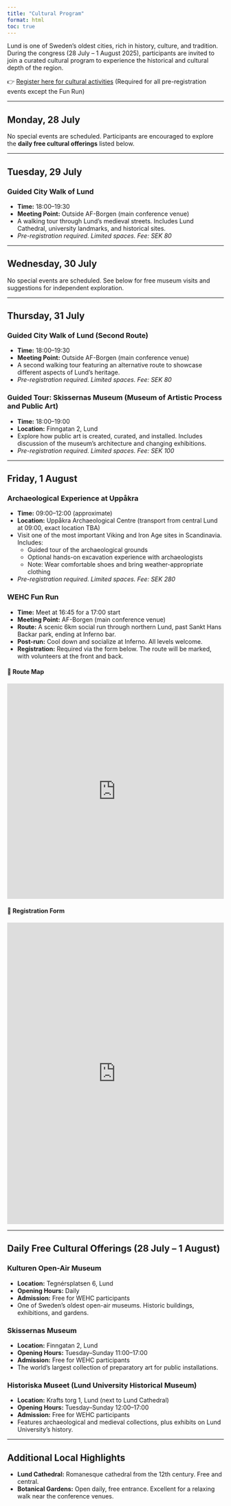 ```yaml
---
title: "Cultural Program"
format: html
toc: true
---
```


Lund is one of Sweden’s oldest cities, rich in history, culture, and tradition. During the congress (28 July – 1 August 2025), participants are invited to join a curated cultural program to experience the historical and cultural depth of the region.

👉 [Register here for cultural activities](https://registration.invajo.com/95c54a9f-a2a1-4f76-94f5-7f81ce5aacc2?page=00cc0dfd-5380-49ae-9016-80f710a44290) (Required for all pre-registration events except the Fun Run)

---

## Monday, 28 July

No special events are scheduled. Participants are encouraged to explore the **daily free cultural offerings** listed below.

---

## Tuesday, 29 July

### Guided City Walk of Lund
- **Time:** 18:00–19:30  
- **Meeting Point:** Outside AF-Borgen (main conference venue)  
- A walking tour through Lund’s medieval streets. Includes Lund Cathedral, university landmarks, and historical sites.  
- *Pre-registration required. Limited spaces. Fee: SEK 80*

---

## Wednesday, 30 July

No special events are scheduled. See below for free museum visits and suggestions for independent exploration.

---

## Thursday, 31 July

### Guided City Walk of Lund (Second Route)
- **Time:** 18:00–19:30  
- **Meeting Point:** Outside AF-Borgen (main conference venue)  
- A second walking tour featuring an alternative route to showcase different aspects of Lund’s heritage.  
- *Pre-registration required. Limited spaces. Fee: SEK 80*

### Guided Tour: Skissernas Museum (Museum of Artistic Process and Public Art)
- **Time:** 18:00–19:00  
- **Location:** Finngatan 2, Lund  
- Explore how public art is created, curated, and installed. Includes discussion of the museum’s architecture and changing exhibitions.  
- *Pre-registration required. Limited spaces. Fee: SEK 100*

---

## Friday, 1 August

### Archaeological Experience at Uppåkra
- **Time:** 09:00–12:00 (approximate)  
- **Location:** Uppåkra Archaeological Centre (transport from central Lund at 09:00, exact location TBA)  
- Visit one of the most important Viking and Iron Age sites in Scandinavia. Includes:
  - Guided tour of the archaeological grounds  
  - Optional hands-on excavation experience with archaeologists  
  - Note: Wear comfortable shoes and bring weather-appropriate clothing  
- *Pre-registration required. Limited spaces. Fee: SEK 280*

### WEHC Fun Run
- **Time:** Meet at 16:45 for a 17:00 start  
- **Meeting Point:** AF-Borgen (main conference venue)  
- **Route:** A scenic 6km social run through northern Lund, past Sankt Hans Backar park, ending at Inferno bar.  
- **Post-run:** Cool down and socialize at Inferno. All levels welcome.  
- **Registration:** Required via the form below. The route will be marked, with volunteers at the front and back.  

#### 📍 Route Map
<iframe src="https://onthegomap.com/?m=r&u=km&d=6000&f=04fcaea033&context=share" width="100%" height="500" frameborder="0" marginheight="0" marginwidth="0">
Loading...
</iframe>

#### 📝 Registration Form
<iframe src="https://docs.google.com/forms/d/e/1FAIpQLSecQ0ZsTJzPOKtmsfn1QZr5M5kYpgysQ18dcec0K58ysuNbVA/viewform?usp=dialog" width="100%" height="700" frameborder="0" marginheight="0" marginwidth="0">
Loading...
</iframe>

---

## Daily Free Cultural Offerings (28 July – 1 August)

### Kulturen Open-Air Museum
- **Location:** Tegnérsplatsen 6, Lund  
- **Opening Hours:** Daily  
- **Admission:** Free for WEHC participants  
- One of Sweden’s oldest open-air museums. Historic buildings, exhibitions, and gardens.

### Skissernas Museum
- **Location:** Finngatan 2, Lund  
- **Opening Hours:** Tuesday–Sunday 11:00–17:00  
- **Admission:** Free for WEHC participants  
- The world’s largest collection of preparatory art for public installations.

### Historiska Museet (Lund University Historical Museum)
- **Location:** Krafts torg 1, Lund (next to Lund Cathedral)  
- **Opening Hours:** Tuesday–Sunday 12:00–17:00  
- **Admission:** Free for WEHC participants  
- Features archaeological and medieval collections, plus exhibits on Lund University’s history.

---

## Additional Local Highlights

- **Lund Cathedral:** Romanesque cathedral from the 12th century. Free and central.  
- **Botanical Gardens:** Open daily, free entrance. Excellent for a relaxing walk near the conference venues.
